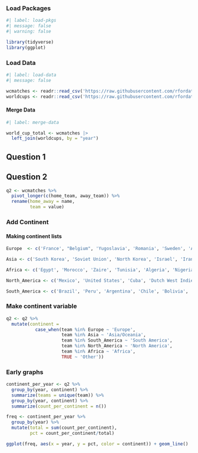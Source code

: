 

### Load Packages

```r
#| label: load-pkgs
#| message: false
#| warning: false

library(tidyverse)
library(ggplot)
```


### Load Data

```r
#| label: load-data
#| message: false

wcmatches <- readr::read_csv('https://raw.githubusercontent.com/rfordatascience/tidytuesday/master/data/2022/2022-11-29/wcmatches.csv')
worldcups <- readr::read_csv('https://raw.githubusercontent.com/rfordatascience/tidytuesday/master/data/2022/2022-11-29/worldcups.csv')
```

#### Merge Data
```r
#| label: merge-data

world_cup_total <- wcmatches |>
  left_join(worldcups, by = "year")
```


## Question 1



## Question 2
```r
q2 <- wcmatches %>%
  pivot_longer(c(home_team, away_team)) %>%
  rename(home_away = name,
         team = value)

```
### Add Continent

#### Making continent lists
```r
Europe  <- c('France', "Belgium", 'Yugoslavia', 'Romania', 'Sweden', 'Austria', 'Germany', 'Spain', 'Czechoslovakia', 'Hungary', 'Italy', 'Netherlands', 'Switzerland', 'Poland', 'Norway', 'England', 'Scotland', 'West Germany', 'Turkey', 'Northern Ireland', 'Wales', 'Bulgaria', 'Portugal', 'East Germany', 'Denmark', 'Republic of Ireland', 'Greece', 'Croatia', 'FR Yugoslavia', 'Serbia', 'Slovenia', 'Czech Republic', 'Ukraine', 'Slovakia', 'Iceland', 'Bosnia and Herzegovina') 

Asia <- c('South Korea', 'Soviet Union', 'North Korea', 'Israel', 'Iran', 'Cameroon', 'Kuwait', 'Iraq', 'United Arab Emirates', 'Russia', 'Saudi Arabia', 'Japan', 'China PR', 'Australia', 'New Zealand')

Africa <- c('Egypt', 'Morocco', 'Zaire', 'Tunisia', 'Algeria', 'Nigeria', 'South Africa', 'Senegal', 'Ivory Coast', 'Angola', 'Ghana', 'Togo' )

North_America <- c('Mexico', 'United States', 'Cuba', 'Dutch West Indies', 'Haiti', 'El Salvador', "Honduras", 'Canada', 'Costa Rica', 'Jamaica', 'Trinidad and Tobago', 'Panama')

South_America <- c('Brazil', 'Peru', 'Argentina', 'Chile', 'Bolivia', 'Paraguay', 'Uruguay', 'Colombia','Ecuador')

```


### Make continent variable
```r
q2 <- q2 %>%
  mutate(continent =
           case_when(team %in% Europe ~ 'Europe',
                     team %in% Asia ~ 'Asia/Oceania',
                     team %in% South_America ~ 'South America',
                     team %in% North_America ~ 'North America',
                     team %in% Africa ~ 'Africa',
                     TRUE ~ 'Other'))

```

### Early graphs
```r
continent_per_year <- q2 %>%
  group_by(year, continent) %>%
  summarize(teams = unique(team)) %>%
  group_by(year, continent) %>%
  summarize(count_per_continent = n())

freq <- continent_per_year %>%
  group_by(year) %>%
  mutate(total = sum(count_per_continent),
         pct = count_per_continent/total) 
```

```r
ggplot(freq, aes(x = year, y = pct, color = continent)) + geom_line()
```

